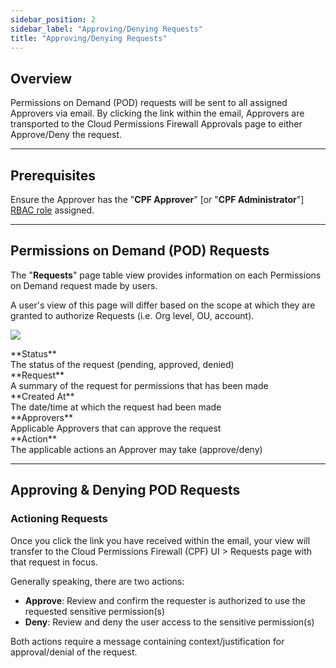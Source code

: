 ```yaml
---
sidebar_position: 2
sidebar_label: "Approving/Denying Requests"
title: "Approving/Denying Requests"
---
```



## Overview 

Permissions on Demand (POD) requests will be sent to all assigned Approvers via email. By clicking the link within the email, Approvers are transported to the Cloud Permissions Firewall Approvals page to either Approve/Deny the request. 

--- 

## Prerequisites 

<div className="tealborder">

Ensure the Approver has the "**CPF Approver**" [or "**CPF Administrator**"] <a href="/manage/roles/rbac-roles#role-administration">RBAC role</a> assigned. 

</div>


---

## Permissions on Demand (POD) Requests

The "**Requests**" page table view provides information on each Permissions on Demand request made by users. 

A user's view of this page will differ based on the scope at which they are granted to authorize Requests (i.e. Org level, OU, account). 

<img src="/img/cpf/permissions-firewall/permissions-on-demand/555A6A1D-D5EC-4E75-9523-DA935385E41C.png"></img>

<div className="purpleborder grid-container5">
<div className="grid-child">
**Status** 
<br/>
The status of the request (pending, approved, denied)
</div>
<div className="grid-child">
**Request**
<br/>
A summary of the request for permissions that has been made
</div>
<div className="grid-child">
**Created At**
<br/>
The date/time at which the request had been made
</div>
<div className="grid-child">
**Approvers**
<br/>
Applicable Approvers that can approve the request
</div>
<div className="grid-child">
**Action**
<br/>
The applicable actions an Approver may take (approve/deny)
</div>
</div>

---

## Approving & Denying POD Requests



### Actioning Requests 

Once you click the link you have received within the email, your view will transfer to the Cloud Permissions Firewall (CPF) UI > Requests page with that request in focus.

Generally speaking, there are two actions: 
- **Approve**: Review and confirm the requester is authorized to use the requested sensitive permission(s) 
- **Deny**: Review and deny the user access to the sensitive permission(s) 

Both actions require a message containing context/justification for approval/denial of the request. 


